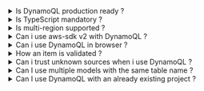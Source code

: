 

<details>
<summary>Is DynamoQL production ready ?</summary>

Yes.  
More than 400 integration and unit tests covers the entier documentation and more.  
If you encounter any problem, feel free to open an issue.

</details>


<details>
<summary>Is TypeScript mandatory ?</summary>

No.  
DynmoQL is completly written in TypeScript to drastically improve developer experience with powerfull suggestions.  
DynamoQL works well with both TypeScript and JSDoc out of box.

</details>



<details>
<summary>Is multi-region supported ?</summary>

Yes.  
DynamoQL initialize DynamoDB client with configration you provide.

</details>



<details>
<summary>Can i use aws-sdk v2 with DynamoQL ?</summary>

No.  
DynamoQL supports only aws-sdk v3 and there is no plan to support v2.
</details>


<details>
<summary>Can i use DynamoQL in browser ?</summary>

Yes, but NodeJS `Buffer` must be pollyfilled.  
You can try [buffer by feross](https://github.com/feross/buffer)
</details>


<details>
<summary>How an item is validated ?</summary>

DynamoQL item validation process starts by walking item properties based on defined Schema.  

    1. If walker encounters a missing field, it looks for `default` defined in your Schema, if `default` is present then missing field is filled with the `default` value (or `default` functions returned value).
    2. walker applies string transformers like `trim`, `lowercase`, `capitalize` etc..
    3. walker executes Schema defined `set` functions and applies returned values.
    4. walker looks for missing fields and throws DynamoQLMissingKeyException with details after walking the entier item.
    5. walker verifies types and throws DynamoQLInvalidTypeException.
    6. walker verifies enums and throws DynamoQLInvalidEnumException.
    7. walker verifies `min`, `max`, `minLength`, `maxLength` and throws DynamoQLInvalidMinMaxException.
    8. walker executes Schema defined `validate` functions are throws DynamoQLCustomValidatorException.

</details>



<details>
<summary>Can i trust unknown sources when i use DynamoQL ?</summary>

***Never.***  

An attacker using a public API, can change the behaviour of your condition expressions.
However you can reduce attack surface using `longhand` syntax in your condition expressions.

a very basic example:

```ts
// pseudo Express route middleware
const updateUserRole = (req, res, next) => {
  await User.update(
    {
      id: req.body.userId,
      // checking password equality with shorthand syntax
      // highlight-next-line
      password: req.body.password,
    },
    { group: "admin-group" }
  );

  next();
};
```
Now lets imagine `req.body.password` is not a *string* as you may except, but an object like:


```json
{
  $size: {
    $gte: 0
  }
}
```

Attacker bypass password checking by producing a **string.length >= 0** condition.


To prevent injections from unkown sources use `longthand` syntax
```ts
// pseudo Express route middleware
const updateUserRole = (req, res, next) => {
  await User.update(
    {
      id: req.body.userId,
      // checking password with longthand syntax
      password: {
        // highlight-next-line
        $eq: req.body.password,
      },
    },
    { group: "admin-group" }
  );

  next();
};
```

</details>


<details>
<summary>Can I use multiple models with the same table name ?</summary>

Yes.  
Nothing prevents you to use the same table name with different Models as long as `primaryIndex`, `sortKey`, `LSI` and `GSI` are identical.
</details>


<details>
<summary>Can I use DynamoQL with an already existing project ?</summary>

Yes.  
However you should ensure Schema definition meets your stored items types.
</details>